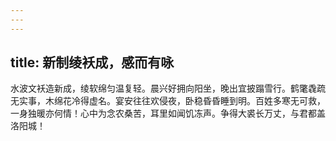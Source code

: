 ```yaml
---
---
---
```

title: 新制绫袄成，感而有咏
---



水波文袄造新成，绫软绵匀温复轻。晨兴好拥向阳坐，晚出宜披蹋雪行。鹤氅毳疏无实事，木绵花冷得虚名。宴安往往欢侵夜，卧稳昏昏睡到明。百姓多寒无可救，一身独暖亦何情！心中为念农桑苦，耳里如闻饥冻声。争得大裘长万丈，与君都盖洛阳城！
